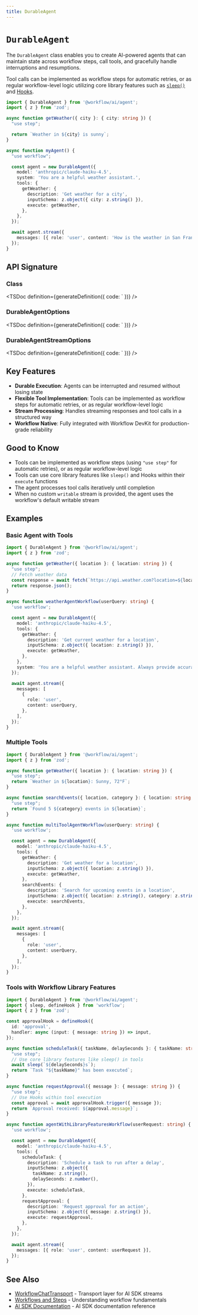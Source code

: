 ```yaml
---
title: DurableAgent
---
```



# `DurableAgent`

<ExperimentalPackageCallout packageName="@workflow/ai" />

The `DurableAgent` class enables you to create AI-powered agents that can maintain state across workflow steps, call tools, and gracefully handle interruptions and resumptions.

Tool calls can be implemented as workflow steps for automatic retries, or as regular workflow-level logic utilizing core library features such as [`sleep()`](/docs/api-reference/workflow/sleep) and [Hooks](/docs/foundations/hooks).

```typescript lineNumbers
import { DurableAgent } from '@workflow/ai/agent';
import { z } from 'zod';

async function getWeather({ city }: { city: string }) {
  "use step";

  return `Weather in ${city} is sunny`;
}

async function myAgent() {
  "use workflow";

  const agent = new DurableAgent({
    model: 'anthropic/claude-haiku-4.5',
    system: 'You are a helpful weather assistant.',
    tools: {
      getWeather: {
        description: 'Get weather for a city',
        inputSchema: z.object({ city: z.string() }),
        execute: getWeather,
      },
    },
  });

  await agent.stream({
    messages: [{ role: 'user', content: 'How is the weather in San Francisco?' }],
  });
}
```

## API Signature

### Class

<TSDoc
definition={generateDefinition({
  code: `
})}
/>

### DurableAgentOptions

<TSDoc
definition={generateDefinition({
  code: `
})}
/>

### DurableAgentStreamOptions

<TSDoc
definition={generateDefinition({
  code: `
})}
/>

## Key Features

- **Durable Execution**: Agents can be interrupted and resumed without losing state
- **Flexible Tool Implementation**: Tools can be implemented as workflow steps for automatic retries, or as regular workflow-level logic
- **Stream Processing**: Handles streaming responses and tool calls in a structured way
- **Workflow Native**: Fully integrated with Workflow DevKit for production-grade reliability

## Good to Know

- Tools can be implemented as workflow steps (using `"use step"` for automatic retries), or as regular workflow-level logic
- Tools can use core library features like `sleep()` and Hooks within their `execute` functions
- The agent processes tool calls iteratively until completion
- When no custom `writable` stream is provided, the agent uses the workflow's default writable stream

## Examples

### Basic Agent with Tools

```typescript
import { DurableAgent } from '@workflow/ai/agent';
import { z } from 'zod';

async function getWeather({ location }: { location: string }) {
  "use step";
  // Fetch weather data
  const response = await fetch(`https://api.weather.com?location=${location}`);
  return response.json();
}

async function weatherAgentWorkflow(userQuery: string) {
  'use workflow';

  const agent = new DurableAgent({
    model: 'anthropic/claude-haiku-4.5',
    tools: {
      getWeather: {
        description: 'Get current weather for a location',
        inputSchema: z.object({ location: z.string() }),
        execute: getWeather,
      },
    },
    system: 'You are a helpful weather assistant. Always provide accurate weather information.',
  });

  await agent.stream({
    messages: [
      {
        role: 'user',
        content: userQuery,
      },
    ],
  });
}
```

### Multiple Tools

```typescript
import { DurableAgent } from '@workflow/ai/agent';
import { z } from 'zod';

async function getWeather({ location }: { location: string }) {
  "use step";
  return `Weather in ${location}: Sunny, 72°F`;
}

async function searchEvents({ location, category }: { location: string; category: string }) {
  "use step";
  return `Found 5 ${category} events in ${location}`;
}

async function multiToolAgentWorkflow(userQuery: string) {
  'use workflow';

  const agent = new DurableAgent({
    model: 'anthropic/claude-haiku-4.5',
    tools: {
      getWeather: {
        description: 'Get weather for a location',
        inputSchema: z.object({ location: z.string() }),
        execute: getWeather,
      },
      searchEvents: {
        description: 'Search for upcoming events in a location',
        inputSchema: z.object({ location: z.string(), category: z.string() }),
        execute: searchEvents,
      },
    },
  });

  await agent.stream({
    messages: [
      {
        role: 'user',
        content: userQuery,
      },
    ],
  });
}
```

### Tools with Workflow Library Features

```typescript
import { DurableAgent } from '@workflow/ai/agent';
import { sleep, defineHook } from 'workflow';
import { z } from 'zod';

const approvalHook = defineHook({
  id: 'approval',
  handler: async (input: { message: string }) => input,
});

async function scheduleTask({ taskName, delaySeconds }: { taskName: string; delaySeconds: number }) {
  "use step";
  // Use core library features like sleep() in tools
  await sleep(`${delaySeconds}s`);
  return `Task "${taskName}" has been executed`;
}

async function requestApproval({ message }: { message: string }) {
  "use step";
  // Use Hooks within tool execution
  const approval = await approvalHook.trigger({ message });
  return `Approval received: ${approval.message}`;
}

async function agentWithLibraryFeaturesWorkflow(userRequest: string) {
  'use workflow';

  const agent = new DurableAgent({
    model: 'anthropic/claude-haiku-4.5',
    tools: {
      scheduleTask: {
        description: 'Schedule a task to run after a delay',
        inputSchema: z.object({
          taskName: z.string(),
          delaySeconds: z.number(),
        }),
        execute: scheduleTask,
      },
      requestApproval: {
        description: 'Request approval for an action',
        inputSchema: z.object({ message: z.string() }),
        execute: requestApproval,
      },
    },
  });

  await agent.stream({
    messages: [{ role: 'user', content: userRequest }],
  });
}
```

## See Also

- [WorkflowChatTransport](/docs/api-reference/workflow-ai/workflow-chat-transport) - Transport layer for AI SDK streams
- [Workflows and Steps](/docs/foundations/workflows-and-steps) - Understanding workflow fundamentals
- [AI SDK Documentation](https://ai-sdk.dev/docs) - AI SDK documentation reference
